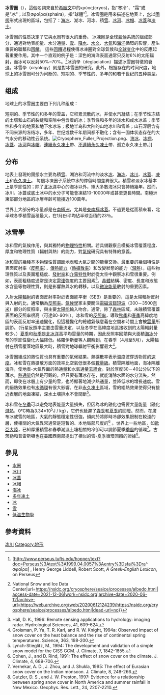 

'''冰雪圈'''（{{lang-en|cryosphere}}），這個名詞來自於[[希臘文|希臘文]]中的κρύος(cryos)，指"寒冷"、"霜"或是"冰"；以及σφαῖρα(sphaira)，指"球體"<ref>[http://www.perseus.tufts.edu/hopper/text?doc=Perseus%3Atext%3A1999.04.0057%3Aentry%3Dsfai%3Dra^ σφαῖρα] {{Wayback|url=http://www.perseus.tufts.edu/hopper/text?doc=Perseus%3Atext%3A1999.04.0057%3Aentry%3Dsfai%3Dra%5E |date=20170510152357 }}, Henry George Liddell, Robert Scott, ''A Greek-English Lexicon'', on Perseus</ref>。冰雪圈是用來描述在地表上，[[水|水]]以[[固態|固態]]形式出現的區域，包括了：[[海冰|海冰]]、湖冰、河冰、積[[雪|雪]]、[[冰河|冰河]]、[[冰帽|冰帽]]、[[冰蓋|冰蓋]]和[[凍土|凍土]]。

冰雪圈的性质决定了它與[[水圈|水圈]]有很大的重疊。 冰凍圈是全球[[氣候|氣候]]系統的組成部分，通過對地表能量、水分通量、[[雲|雲]]、[[降水|降水]]、[[水文|水文]]、[[大氣|大氣]]和[[海洋|海洋]]循環的影響，產生重要的聯繫和[[回饋|回饋]]。 這些[[回饋|回饋]]過程使得冰凍圈對全球氣候和[[全球变化|全球变化]]中的{{le|氣候模式|Climate_model}}反應起著重要作用。其中一个直观的例子是：深色的海洋表面通常只反射6%的太阳辐射，而冰可以反射50%~70%。<ref>{{Cite web|title=Thermodynamics: Albedo {{!}} National Snow and Ice Data Center|url=https://nsidc.org/cryosphere/seaice/processes/albedo.html|access-date=2021-12-06|work=nsidc.org|archive-date=2020-06-12|archive-url=https://web.archive.org/web/20200612124239/https://nsidc.org/cryosphere/seaice/processes/albedo.html|dead-url=no}}</ref>冰消學（deglaciation）描述冰雪圈特徵的衰退。冰雪學（cryology）則是對冰雪圈的研究。此外，根据存在的时间尺度，地球上的冰雪圈可分为间断的、短期的、季节性的、多年的和若干世纪的五种类型。

== 组成 ==
地球上的冰雪圈主要由下列几种组成：

短期的、季节性的和多年的雪盖，它积累流散的冰，并使水汽凝结；在季节性冻结的土壤和山石的裂缝和空隙中包含着的冰；季节性和多年的淡水和咸水冰盖；季节性和多年的地表和地下水冰冻；极地半岛和大陆的山地冰川和雪盖；山石深层含有不同来源的冻结冰，多年、世纪或数千年期间都不融化；含有一固体状态存在的大气水分的移动性云系统。[[File:Cryosphere_Fuller_Projection.png|thumb]]、[[海冰|海冰]]、[[冰棚|冰棚]]、[[冰蓋|冰蓋]]、[[冰河|冰河]]與[[冰帽|冰帽]]、[[永久凍土|連續永久凍土]]帶、[[永久凍土|不連續永久凍土]]帶、孤立永久凍土帶。]]

== 分布 ==
地表上發現的固態水主要為積[[雪|雪]]、湖泊和河流中的淡水[[冰|冰]]、[[海冰|海冰]]、[[冰川|冰川]]、[[冰蓋|冰蓋]]、[[凍土|凍土]]和[[永久凍土|永久凍土]]。 每個冰凍圈子系統中水的停留時間差異很大。積雪和淡水冰基本上是季節性的；除了[[北冰洋|北冰洋]]中心的海冰以外，絕大多數海冰只會持續幾年。然而，冰川、冰蓋或底土冰中的水分子可能會凍結10-10000年或甚至更長時間。南極洲東部部分地區的冰層年齡可能接近100萬年。

世界上大部分的冰量都是在[[南極洲|南極洲]]，尤其是[[東南極冰蓋|東南極冰蓋]]。不過要是從面積來看，北半球冬季積雪面積最大，在1月份平均佔半球面積的23％。

== 冰雪學 ==
冰和雪的氣候作用，與其獨特的[[水的性質|物理特性]]相關。若具備觀察且模擬冰雪覆蓋程度、厚度和物理性質（輻射與熱）的能力，對[[氣候|氣候]]研究具有特殊的意義。

冰和雪的幾種基本物理性質調節地表和大氣之間的能量交換。最重要的幾個特性是表面反射率（[[反照率|反照率]]），[[熱傳|傳熱能力]]（[[熱擴散率|熱擴散率]]）和改變狀態的能力（[[潛熱|潛熱]]）。這些物理性質以及表面粗糙度、[[發射率|發射率]]和[[介電質|介電特性]]對於從太空中觀察冰和雪很重要。例如，表面粗糙度通常是決定[[雷達|雷達]]{{le|背向散射|Backscatter}}強度的主要因素<ref name="hall">
Hall, D. K., 1996: Remote sensing applications to hydrology: imaging radar. Hydrological Sciences, 41, 609-624.
</ref>。[[晶體|晶體]]結構、密度、長度和液態水含量等物理性質，則是影響熱與水的轉移，以及[[微波|微波]][[能量|能量]]散射的重要因素。

入射[[太陽輻射|太陽輻射]]的表面反射率對於表面能平衡（SEB）是重要的，這是太陽輻射反射與入射的比，通常稱為[[反照率|反照率]]。[[氣候學|氣候學]]家主要關注[[電磁波譜|電磁波譜]][[短波|短波]]（300－3500[[奈米|奈米]]）部分的反照率，與主要[[太陽能|太陽能]]輸入吻合。通常，除了[[森林|森林]]區域，未融積雪覆蓋表面的反照率很高（可達80-90％）。冰和雪的[[反照率|反照率]]，導致[[秋季|秋季]]和[[春季|春季]]高緯度地區的表面反射率迅速變化，但這種變化的總體氣候意義在空間和時間上會被[[雲量|雲量]]所調節。（行星反照率主要由雲量決定，以及冬季在高緯度地區接收到的太陽輻射量較少。）[[夏季|夏季]]和[[秋季|秋季]]是[[北冰洋|北冰洋]]高平均雲量的時期，因此反照率回饋與大面積[[海冰|海冰]]分布的季節性變化大幅降低。格羅伊斯曼等人觀察到，在春季（4月至5月），太陽輻射在積雪覆蓋地區最大時，積雪對地球輻射平衡影響最大<ref name="groisman">Groisman, P. Ya, T. R. Karl, and R. W. Knight, 1994a: Observed impact of snow cover on the heat balance and the rise of continental spring temperatures. Science, 363, 198-200.</ref>。

冰雪圈組成的熱性質也具有重要的氣候結果。熱擴散率表示溫度波穿透物質的[[速度|速度]]。冰和雪在熱擴散方面的效率比空氣低很多個[[數量級|數量級]]。積雪隔離地面，海冰隔離海洋，使地表-大氣界面的熱通量和水氣通量[[耦合|去耦合]]。對於厚度30－40公分以下的薄冰，[[熱通量|熱通量]]仍然是可觀的，但只要有薄冰存在，就能消除水面的水分流失。然而，即使在冰層上有少量的雪，也將顯著地減少熱通量，並降低冰的增長速度。雪的絕熱效果也有[[水循環|水循環]]有很大影響。在非[[永久凍土|永久凍土]]區域，雪的絕熱效果使得只有接近表層的地面凍結，深水土壤排水不會間斷<ref name="lynch">Lynch-Stieglitz, M., 1994: The development and validation of a simple snow model for the GISS GCM. J. Climate, 7, 1842-1855.</ref>。

冰和雪在[[冬季|冬季]]可以避免地表能量大量損失，但因為冰的融化也需要大量能量（融化[[潛熱|潛熱]]，0℃時為3.34×10<sup>5</sup>J / kg），它們也延遲了[[春季|春季]]和[[夏季|夏季]]的回暖。然而，在廣布冰或雪的地區，大氣的靜態穩定性很強，傾向於將即時冷卻效果限制在較淺的層，使相關的大氣異常通常是短暫的、本地局部尺度的<ref name="cohen">Cohen, J., and D. Rind, 1991: The effect of snow cover on the climate.
J. Climate, 4, 689-706.</ref> 。世界上一些地區，如[[歐亞大陸|歐亞大陸]]，已知厚重積雪和春季潮濕土壤相關的冷卻可以調節夏季[[季風|季風]]的循環<ref name="vernekar">Vernekar, A. D., J. Zhou, and J. Shukla, 1995: The effect of Eurasian snow cover on the Indian monsoon. J. Climate, 8, 248-266.</ref>。古茨勒和普雷斯頓也在[[美國|美國]]西南部提出了相似的雪-夏季循環回饋的證據<ref name="gutzler">
Gutzler, D. S., and J. W. Preston, 1997: Evidence for a relationship between spring snow cover in North America and summer rainfall in New Mexico. Geophys. Res. Lett., 24, 2207-2210.</ref>。

== 參見 ==
*[[水圈|水圈]]
*[[冰川|冰川]]
*[[冰蓋|冰蓋]]
*[[冰帽|冰帽]]
*[[海冰|海冰]]
*[[多年凍土|多年凍土]]
*[[冰|冰]]
*[[雪|雪]]
*[[低溫生物學|低溫生物學]]

==參考資料==
{{reflist}}


{{冰川}}

[[Category:冰川|]]
[[Category:地形|Category:地形]]